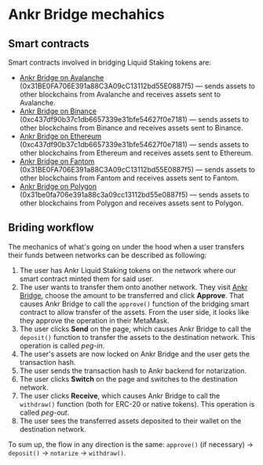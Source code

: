 # Ankr Bridge mechahics

## Smart contracts
Smart contracts involved in bridging Liquid Staking tokens are:
* [Ankr Bridge on Avalanche](https://snowtrace.io/address/0x31BE0FA706E391a88C3A09cC13112bd55E0887f5) (0x31BE0FA706E391a88C3A09cC13112bd55E0887f5) — sends assets to other blockchains from Avalanche and receives assets sent to Avalanche.
* [Ankr Bridge on Binance](https://bscscan.com/address/0xc437df90b37c1db6657339e31bfe54627f0e7181) (0xc437df90b37c1db6657339e31bfe54627f0e7181) — sends assets to other blockchains from Binance and receives assets sent to Binance.
* [Ankr Bridge on Ethereum](https://etherscan.io/address/0xc437df90b37c1db6657339e31bfe54627f0e7181) (0xc437df90b37c1db6657339e31bfe54627f0e7181) — sends assets to other blockchains from Ethereum and receives assets sent to Ethereum.
* [Ankr Bridge on Fantom](https://ftmscan.com/address/0x31be0fa706e391a88c3a09cc13112bd55e0887f5) (0x31BE0FA706E391a88C3A09cC13112bd55E0887f5) — sends assets to other blockchains from Fantom and receives assets sent to Fantom.
* [Ankr Bridge on Polygon](https://polygonscan.com/address/0x31be0fa706e391a88c3a09cc13112bd55e0887f5) (0x31be0fa706e391a88c3a09cc13112bd55e0887f5) — sends assets to other blockchains from Polygon and receives assets sent to Polygon.

## Briding workflow
The mechanics of what's going on under the hood when a user transfers their funds between networks can be described as following:
1. The user has Ankr Liquid Staking tokens on the network where our smart contract minted them for said user.
2. The user wants to transfer them onto another network. They visit [Ankr Bridge](https://www.ankr.com/staking/bridge/), choose the amount to be transferred and click **Approve**. 
   That causes Ankr Bridge to call the `approve()` function of the bridging smart contract to allow transfer of the assets. From the user side, it looks like they approve the operation in their MetaMask.  
3. The user clicks **Send** on the page, which causes Ankr Bridge to call the `deposit()` function to transfer the assets to the destination network. 
   This operation is called *peg-in*.
4. The user's assets are now locked on Ankr Bridge and the user gets the transaction hash.
5. The user sends the transaction hash to Ankr backend for notarization.
6. The user clicks **Switch** on the page and switches to the destination network.
7. The user clicks **Receive**, which causes Ankr Bridge to call the `withdraw()` function (both for ERC-20 or native tokens).
   This operation is called *peg-out*.
8. The user sees the transferred assets deposited to their wallet on the destination network.

To sum up, the flow in any direction is the same: `approve()` (if necessary) -> `deposit()` -> `notarize` -> `withdraw()`.